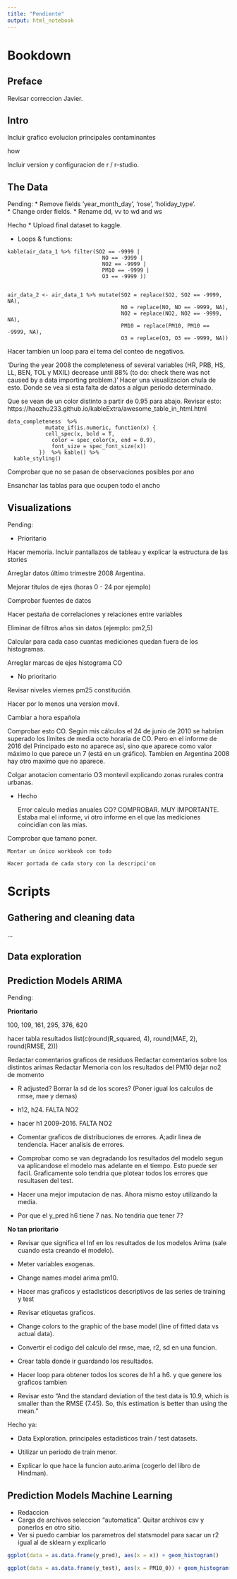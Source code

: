 ```yaml
---
title: "Pendiente"
output: html_notebook
---
```


# Bookdown

## Preface

Revisar correccion Javier.

## Intro

Incluir grafico evolucion principales contaminantes

how

Incluir version y configuracion de r / r-studio.

## The Data

Pending:
* Remove fields 'year_month_day', 'rose', 'holiday_type'.  
* Change order fields.
* Rename dd, vv to wd and ws

Hecho
* Upload final dataset to kaggle.  


* Loops & functions:
  
```
kable(air_data_1 %>% filter(SO2 == -9999 | 
                              NO == -9999 |
                              NO2 == -9999 |
                              PM10 == -9999 |
                              O3 == -9999 ))

```

```

air_data_2 <- air_data_1 %>% mutate(SO2 = replace(SO2, SO2 == -9999, NA),
                                    NO = replace(NO, NO == -9999, NA),
                                    NO2 = replace(NO2, NO2 == -9999, NA),
                                    PM10 = replace(PM10, PM10 == -9999, NA),
                                    O3 = replace(O3, O3 == -9999, NA))

```

Hacer tambien un loop para el tema del conteo de negativos.

'During the year 2008 the completeness of several variables (HR, PRB, HS, LL, BEN, TOL y MXIL) decrease until 88% (to do: check there was not caused by a data importing problem.)' Hacer una visualizacion chula de esto. Donde se vea si esta falta de datos a algun periodo determinado.

Que se vean de un color distinto a partir de 0.95 para abajo.
Revisar esto: 
https://haozhu233.github.io/kableExtra/awesome_table_in_html.html
```
data_completeness  %>% 
            mutate_if(is.numeric, function(x) {
            cell_spec(x, bold = T, 
              color = spec_color(x, end = 0.9),
              font_size = spec_font_size(x)) 
          })  %>% kable() %>%
  kable_styling()

  ```
Comprobar que no se pasan de observaciones posibles por ano

Ensanchar las tablas para que ocupen todo el ancho



## Visualizations

Pending:

  - Prioritario
  
  Hacer memoria. Incluir pantallazos de tableau y explicar la estructura de las stories
  
  Arreglar datos último trimestre 2008 Argentina.

  Mejorar títulos de ejes (horas 0 - 24 por ejemplo)
  
  Comprobar fuentes de datos
  
  Hacer pestaña de correlaciones y relaciones entre variables
  
  Eliminar de filtros años sin datos (ejemplo: pm2,5)
  
  Calcular para cada caso cuantas mediciones quedan fuera de los histogramas.
  
  Arreglar marcas de ejes histograma CO
  
  
  - No prioritario
  
  Revisar niveles viernes pm25 constitución.
  
  Hacer por lo menos una version movil.  
  
  Cambiar a hora española
  
  Comprobar esto CO.  Según mis cálculos el 24 de junio de 2010 se habrían superado los límites de media octo horaria de CO. Pero en el informe de 2016 del Principado esto no aparece así, sino que aparece como valor máximo lo que parece un 7 (está en un gráfico). Tambien en Argentina 2008 hay otro maximo que no aparece.
  
  Colgar anotacion comentario O3 montevil explicando zonas rurales contra urbanas.
  
  
  - Hecho
  
    Error calculo medias anuales CO? COMPROBAR. MUY IMPORTANTE. Estaba mal el informe, vi otro informe en     el que las mediciones coincidían con las mías.
  
   Comprobar que tamano poner.
  
    Montar un único workbook con todo
    
    Hacer portada de cada story con la descripci'on
    
  
# Scripts

## Gathering and cleaning data

...

## Data exploration


## Prediction Models ARIMA

Pending: 


__Prioritario__

100, 109, 161, 295, 376, 620

hacer tabla resultados list(c(round(R_squared, 4), round(MAE, 2), round(RMSE, 2)))

Redactar comentarios graficos de residuos 
Redactar comentarios sobre los distintos arimas
Redactar Memoria con los resultados del PM10
dejar no2 de momento

  - R adjusted? Borrar la sd de los scores? (Poner igual los calculos de rmse, mae y demas)
  - h12, h24. FALTA NO2

  - hacer h1 2009-2016. FALTA NO2
  
  

  - Comentar graficos de distribuciones de errores. A;adir linea de tendencia. Hacer analisis de errores.
 
  - Comprobar como se van degradando los resultados del modelo segun va aplicandose el modelo mas   adelante en el tiempo. Esto puede ser facil. Graficamente solo tendria que plotear todos los errores que resultasen del test.
  
  - Hacer una mejor imputacion de nas. Ahora mismo estoy utilizando la media.
  
  - Por que el y_pred h6 tiene 7 nas. No tendria que tener 7?
  

__No tan prioritario__

  - Revisar que significa el Inf en los resultados de los modelos Arima (sale cuando esta creando el modelo).

  - Meter variables exogenas.

  - Change names model arima pm10.
  
  - Hacer mas graficos y estadisticos descriptivos de las series de training y test
  
  - Revisar etiquetas graficos.
  
  - Change colors to the graphic of the base model (line of fitted data vs actual data).
  
      
  - Convertir el codigo del calculo del rmse, mae, r2, sd en una funcion. 
  
  - Crear tabla donde ir guardando los resultados.
  
  - Hacer loop para obtener todos los scores de h1 a h6. y que genere los graficos tambien
  
  - Revisar esto "And the standard deviation of the test data is 10.9, which is smaller than the RMSE (7.45). So, this estimation is better than using the mean."

  
  
Hecho ya:

- Data Exploration. principales estadisticos train / test datasets.

- Utilizar un periodo de train menor.

- Explicar lo que hace la funcion auto.arima (cogerlo del libro de Hindman).




## Prediction Models Machine Learning

- Redaccion
- Carga de archivos seleccion "automatica". Quitar archivos csv y ponerlos en otro sitio.
- Ver si puedo cambiar los parametros del statsmodel para sacar un r2 igual al de sklearn y explicarlo

```r

ggplot(data = as.data.frame(y_pred), aes(x = x)) + geom_histogram()


```

```r

ggplot(data = as.data.frame(y_test), aes(x = PM10_0)) + geom_histogram()


```

